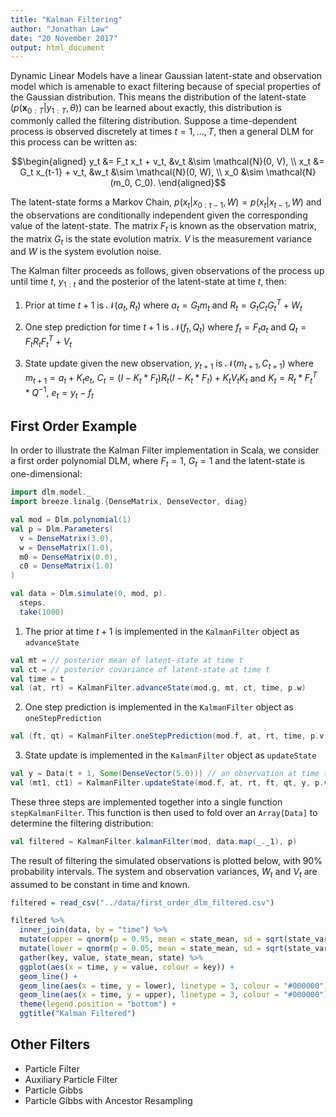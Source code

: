 ```yaml
---
title: "Kalman Filtering"
author: "Jonathan Law"
date: "20 November 2017"
output: html_document
---
```


Dynamic Linear Models have a linear Gaussian latent-state and observation model which is amenable to exact filtering because of special properties of the Gaussian distribution. This means the distribution of the latent-state ($p(\textbf{x}_{0:T}|y_{1:T}, \theta)$) can be learned about exactly, this distribution is commonly called the filtering distribution. Suppose a time-dependent process is observed discretely at times $t = 1,\dots,T$, then a general DLM for this process can be written as:

$$\begin{aligned}
y_t &= F_t x_t + v_t, &v_t &\sim \mathcal{N}(0, V), \\
x_t &= G_t x_{t-1} + v_t, &w_t &\sim \mathcal{N}(0, W), \\
x_0 &\sim \mathcal{N}(m_0, C_0).
\end{aligned}$$

The latent-state forms a Markov Chain, $p(x_t|x_{0:t-1},W) = p(x_t|x_{t-1},W)$ and the observations are conditionally independent given the corresponding value of the latent-state. The matrix $F_t$ is known as the observation matrix, the matrix $G_t$ is the state evolution matrix. $V$ is the measurement variance and $W$ is the system evolution noise.

The Kalman filter proceeds as follows, given observations of the process up until time $t$, $y_{1:t}$ and the posterior of the latent-state at time $t$, then:

1) Prior at time $t + 1$ is $\mathcal{N}(a_t, R_t)$ where $a_t = G_t m_t$ and $R_t = G_t C_t G_t^T + W_t$

2) One step prediction for time $t + 1$ is $\mathcal{N}(f_t, Q_t)$ where $f_t = F_t a_t$ and $Q_t = F_t R_t F_t^T + V_t$


3) State update given the new observation, $y_{t+1}$ is $\mathcal{N}(m_{t+1}, C_{t+1})$ where $m_{t+1} = a_t + K_t e_t$, $C_t = (I - K_t * F_t)R_t(I - K_t * F_t) + K_tV_tK_t$ and $K_t = R_t * F_t^T * Q^{-1}$, $e_t = y_t - f_t$

## First Order Example

In order to illustrate the Kalman Filter implementation in Scala, we consider a first order polynomial DLM, where $F_t = 1$, $G_t = 1$ and the latent-state is one-dimensional:

```scala
import dlm.model._
import breeze.linalg.{DenseMatrix, DenseVector, diag}

val mod = Dlm.polynomial(1)
val p = Dlm.Parameters(
  v = DenseMatrix(3.0),
  w = DenseMatrix(1.0),
  m0 = DenseMatrix(0.0),
  c0 = DenseMatrix(1.0)
)

val data = Dlm.simulate(0, mod, p).
  steps.
  take(1000)
```

1) The prior at time $t + 1$ is implemented in the `KalmanFilter` object as `advanceState`

```scala
val mt = // posterior mean of latent-state at time t
val ct = // posterior covariance of latent-state at time t
val time = t
val (at, rt) = KalmanFilter.advanceState(mod.g, mt, ct, time, p.w)
```

2) One step prediction is implemented in the `KalmanFilter` object as `oneStepPrediction`

```scala
val (ft, qt) = KalmanFilter.oneStepPrediction(mod.f, at, rt, time, p.v)
```

3) State update is implemented in the `KalmanFilter` object as `updateState`

```scala
val y = Data(t + 1, Some(DenseVector(5.0))) // an observation at time t + 1
val (mt1, ct1) = KalmanFilter.updateState(mod.f, at, rt, ft, qt, y, p.v)
```

These three steps are implemented together into a single function `stepKalmanFilter`. This function is then used to fold over an `Array[Data]` to determine the filtering distribution:

```scala
val filtered = KalmanFilter.kalmanFilter(mod, data.map(_._1), p)
```

The result of filtering the simulated observations is plotted below, with 90% probability intervals. The system and observation variances, $W_t$ and $V_t$ are assumed to be constant in time and known.

```r
filtered = read_csv("../data/first_order_dlm_filtered.csv")

filtered %>%
  inner_join(data, by = "time") %>%
  mutate(upper = qnorm(p = 0.95, mean = state_mean, sd = sqrt(state_variance))) %>%
  mutate(lower = qnorm(p = 0.05, mean = state_mean, sd = sqrt(state_variance))) %>%
  gather(key, value, state_mean, state) %>%
  ggplot(aes(x = time, y = value, colour = key)) +
  geom_line() +
  geom_line(aes(x = time, y = lower), linetype = 3, colour = "#000000") +
  geom_line(aes(x = time, y = upper), linetype = 3, colour = "#000000") +
  theme(legend.position = "bottom") +
  ggtitle("Kalman Filtered")
```


## Other Filters

* Particle Filter
* Auxiliary Particle Filter
* Particle Gibbs
* Particle Gibbs with Ancestor Resampling